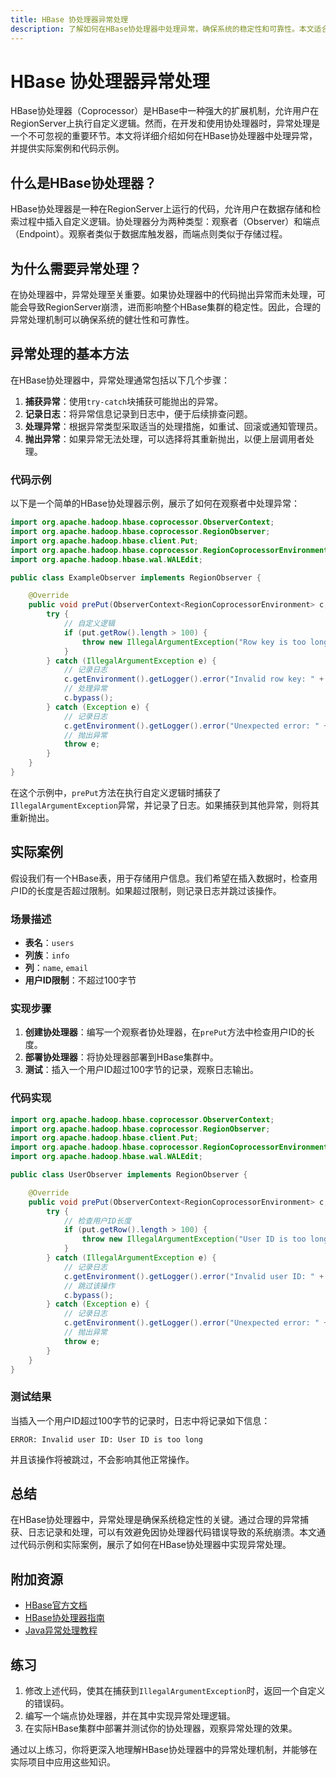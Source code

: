 ```yaml
---
title: HBase 协处理器异常处理
description: 了解如何在HBase协处理器中处理异常，确保系统的稳定性和可靠性。本文适合初学者，包含代码示例和实际案例。
---
```


# HBase 协处理器异常处理

HBase协处理器（Coprocessor）是HBase中一种强大的扩展机制，允许用户在RegionServer上执行自定义逻辑。然而，在开发和使用协处理器时，异常处理是一个不可忽视的重要环节。本文将详细介绍如何在HBase协处理器中处理异常，并提供实际案例和代码示例。

## 什么是HBase协处理器？

HBase协处理器是一种在RegionServer上运行的代码，允许用户在数据存储和检索过程中插入自定义逻辑。协处理器分为两种类型：观察者（Observer）和端点（Endpoint）。观察者类似于数据库触发器，而端点则类似于存储过程。

## 为什么需要异常处理？

在协处理器中，异常处理至关重要。如果协处理器中的代码抛出异常而未处理，可能会导致RegionServer崩溃，进而影响整个HBase集群的稳定性。因此，合理的异常处理机制可以确保系统的健壮性和可靠性。

## 异常处理的基本方法

在HBase协处理器中，异常处理通常包括以下几个步骤：

1. **捕获异常**：使用`try-catch`块捕获可能抛出的异常。
2. **记录日志**：将异常信息记录到日志中，便于后续排查问题。
3. **处理异常**：根据异常类型采取适当的处理措施，如重试、回滚或通知管理员。
4. **抛出异常**：如果异常无法处理，可以选择将其重新抛出，以便上层调用者处理。

### 代码示例

以下是一个简单的HBase协处理器示例，展示了如何在观察者中处理异常：

```java
import org.apache.hadoop.hbase.coprocessor.ObserverContext;
import org.apache.hadoop.hbase.coprocessor.RegionObserver;
import org.apache.hadoop.hbase.client.Put;
import org.apache.hadoop.hbase.coprocessor.RegionCoprocessorEnvironment;
import org.apache.hadoop.hbase.wal.WALEdit;

public class ExampleObserver implements RegionObserver {

    @Override
    public void prePut(ObserverContext<RegionCoprocessorEnvironment> c, Put put, WALEdit edit, boolean writeToWAL) {
        try {
            // 自定义逻辑
            if (put.getRow().length > 100) {
                throw new IllegalArgumentException("Row key is too long");
            }
        } catch (IllegalArgumentException e) {
            // 记录日志
            c.getEnvironment().getLogger().error("Invalid row key: " + e.getMessage());
            // 处理异常
            c.bypass();
        } catch (Exception e) {
            // 记录日志
            c.getEnvironment().getLogger().error("Unexpected error: " + e.getMessage());
            // 抛出异常
            throw e;
        }
    }
}
```

在这个示例中，`prePut`方法在执行自定义逻辑时捕获了`IllegalArgumentException`异常，并记录了日志。如果捕获到其他异常，则将其重新抛出。

## 实际案例

假设我们有一个HBase表，用于存储用户信息。我们希望在插入数据时，检查用户ID的长度是否超过限制。如果超过限制，则记录日志并跳过该操作。

### 场景描述

- **表名**：`users`
- **列族**：`info`
- **列**：`name`, `email`
- **用户ID限制**：不超过100字节

### 实现步骤

1. **创建协处理器**：编写一个观察者协处理器，在`prePut`方法中检查用户ID的长度。
2. **部署协处理器**：将协处理器部署到HBase集群中。
3. **测试**：插入一个用户ID超过100字节的记录，观察日志输出。

### 代码实现

```java
import org.apache.hadoop.hbase.coprocessor.ObserverContext;
import org.apache.hadoop.hbase.coprocessor.RegionObserver;
import org.apache.hadoop.hbase.client.Put;
import org.apache.hadoop.hbase.coprocessor.RegionCoprocessorEnvironment;
import org.apache.hadoop.hbase.wal.WALEdit;

public class UserObserver implements RegionObserver {

    @Override
    public void prePut(ObserverContext<RegionCoprocessorEnvironment> c, Put put, WALEdit edit, boolean writeToWAL) {
        try {
            // 检查用户ID长度
            if (put.getRow().length > 100) {
                throw new IllegalArgumentException("User ID is too long");
            }
        } catch (IllegalArgumentException e) {
            // 记录日志
            c.getEnvironment().getLogger().error("Invalid user ID: " + e.getMessage());
            // 跳过该操作
            c.bypass();
        } catch (Exception e) {
            // 记录日志
            c.getEnvironment().getLogger().error("Unexpected error: " + e.getMessage());
            // 抛出异常
            throw e;
        }
    }
}
```

### 测试结果

当插入一个用户ID超过100字节的记录时，日志中将记录如下信息：

```
ERROR: Invalid user ID: User ID is too long
```

并且该操作将被跳过，不会影响其他正常操作。

## 总结

在HBase协处理器中，异常处理是确保系统稳定性的关键。通过合理的异常捕获、日志记录和处理，可以有效避免因协处理器代码错误导致的系统崩溃。本文通过代码示例和实际案例，展示了如何在HBase协处理器中实现异常处理。

## 附加资源

- [HBase官方文档](https://hbase.apache.org/book.html)
- [HBase协处理器指南](https://hbase.apache.org/book.html#coprocessors)
- [Java异常处理教程](https://docs.oracle.com/javase/tutorial/essential/exceptions/)

## 练习

1. 修改上述代码，使其在捕获到`IllegalArgumentException`时，返回一个自定义的错误码。
2. 编写一个端点协处理器，并在其中实现异常处理逻辑。
3. 在实际HBase集群中部署并测试你的协处理器，观察异常处理的效果。

通过以上练习，你将更深入地理解HBase协处理器中的异常处理机制，并能够在实际项目中应用这些知识。